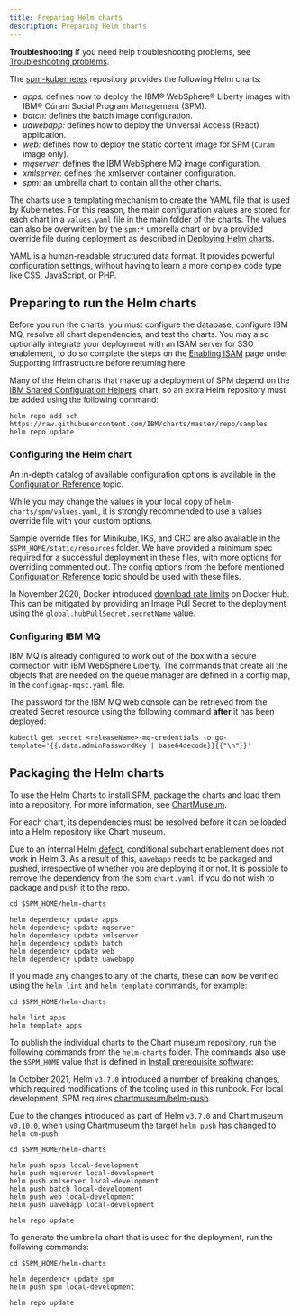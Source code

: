 ```yaml
---
title: Preparing Helm charts
description: Preparing Helm charts
---
```


<InlineNotification kind="info">

**Troubleshooting** If you need help troubleshooting problems, see [Troubleshooting problems](/troubleshooting/troubleshoot).

</InlineNotification>

The [spm-kubernetes](https://github.com/IBM/spm-kubernetes) repository provides the following Helm charts:

* *apps:* defines how to deploy the IBM® WebSphere® Liberty images with IBM® Cúram Social Program Management (SPM).
* *batch:* defines the batch image configuration.
* *uawebapp:* defines how to deploy the Universal Access (React) application.
* *web:* defines how to deploy the static content image for SPM (`Curam` image only).
* *mqserver:* defines the IBM WebSphere MQ image configuration.
* *xmlserver:* defines the xmlserver container configuration.
* *spm:* an umbrella chart to contain all the other charts.

The charts use a templating mechanism to create the YAML file that is used by Kubernetes.
For this reason, the main configuration values are stored for each chart in a `values.yaml` file in the main folder of the charts.
The values can also be overwritten by the `spm:*` umbrella chart or by a provided override file during deployment as described in [Deploying Helm charts](/deployment/hc_deployment).

YAML is a human-readable structured data format. It provides powerful configuration settings, without having to learn a more complex code type like CSS, JavaScript, or PHP.

## Preparing to run the Helm charts

Before you run the charts, you must configure the database, configure IBM MQ, resolve all chart dependencies, and test the charts.
You may also optionally integrate your deployment with an ISAM server for SSO enablement,
to do so complete the steps on the [Enabling ISAM](/supporting-infrastructure/ISAM) page under Supporting Infrastructure before returning here.

Many of the Helm charts that make up a deployment of SPM depend on the [IBM Shared Configuration Helpers](https://github.com/IBM/charts/tree/master/samples/ibm-sch) chart, so an extra Helm repository must be added using the following command:

```shell
helm repo add sch https://raw.githubusercontent.com/IBM/charts/master/repo/samples
helm repo update
```

### Configuring the Helm chart

An in-depth catalog of available configuration options is available in the [Configuration Reference](/deployment/config-reference) topic.

While you may change the values in your local copy of `helm-charts/spm/values.yaml`, it is strongly recommended to use a values override file with your custom options.

<InlineNotification>

Sample override files for Minikube, IKS, and CRC are also available in the `$SPM_HOME/static/resources` folder. We have provided a minimum
spec required for a successful deployment in these files, with more options for overriding commented out. The config options from the
before mentioned [Configuration Reference](/deployment/config-reference) topic should be used with these files.

</InlineNotification>

<InlineNotification kind="warning">

In November 2020, Docker introduced [download rate limits](https://docs.docker.com/docker-hub/download-rate-limit/) on Docker Hub.
This can be mitigated by providing an Image Pull Secret to the deployment using the `global.hubPullSecret.secretName` value.

</InlineNotification>

### Configuring IBM MQ

IBM MQ is already configured to work out of the box with a secure connection with IBM WebSphere Liberty.
The commands that create all the objects that are needed on the queue manager are defined in a config map, in the `configmap-mqsc.yaml` file.

The password for the IBM MQ web console can be retrieved from the created Secret resource using the following command **after** it has been deployed:

```shell
kubectl get secret <releaseName>-mq-credentials -o go-template='{{.data.adminPasswordKey | base64decode}}{{"\n"}}'
```

## Packaging the Helm charts

To use the Helm Charts to install SPM, package the charts and load them into a repository. For more information, see [ChartMuseum](/prereq/chartmuseum).

For each chart, its dependencies must be resolved before it can be loaded into a Helm repository like Chart museum.

<InlineNotification>

Due to an internal Helm [defect](https://github.com/helm/helm/issues/5780), conditional subchart enablement does not work in Helm 3.
As a result of this, `uawebapp` needs to be packaged and pushed, irrespective of whether you are deploying it or not.
It is possible to remove the dependency from the spm `chart.yaml`, if you do not wish to package and push it to the repo.

</InlineNotification>

```shell
cd $SPM_HOME/helm-charts

helm dependency update apps
helm dependency update mqserver
helm dependency update xmlserver
helm dependency update batch
helm dependency update web
helm dependency update uawebapp
```

If you made any changes to any of the charts, these can now be verified using the `helm lint` and `helm template` commands, for example:

```shell
cd $SPM_HOME/helm-charts

helm lint apps
helm template apps
```

To publish the individual charts to the Chart museum repository, run the following commands from the `helm-charts` folder. The commands also use the `$SPM_HOME` value that is defined in [Install prerequisite software](/prereq/git):

<InlineNotification kind="warning">

In October 2021, Helm `v3.7.0` introduced a number of breaking changes, which required modifications of the tooling used in this runbook. For local development, SPM requires [chartmuseum/helm-push](https://github.com/chartmuseum/helm-push).

Due to the changes introduced as part of Helm `v3.7.0` and Chart museum `v0.10.0`, when using Chartmuseum the target `helm push` has changed to `helm cm-push`

</InlineNotification>

```shell
cd $SPM_HOME/helm-charts

helm push apps local-development
helm push mqserver local-development
helm push xmlserver local-development
helm push batch local-development
helm push web local-development
helm push uawebapp local-development

helm repo update
```

To generate the umbrella chart that is used for the deployment, run the following commands:

```shell
cd $SPM_HOME/helm-charts

helm dependency update spm
helm push spm local-development

helm repo update
```
